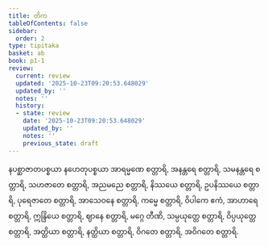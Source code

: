 ```yaml
---
title: တိက
tableOfContents: false
sidebar:
  order: 2
type: tipitaka
basket: ab
book: p1-1
review:
  current: review
  updated: '2025-10-23T09:20:53.648029'
  updated_by: ''
  notes: ''
  history:
  - state: review
    date: '2025-10-23T09:20:53.648029'
    updated_by: ''
    notes: ''
    previous_state: draft
---
```



<ReviewStatus review={frontmatter.review} showDetails={true} />

<HypothesisAnnotation frontmatter={frontmatter} />

<DynamicBreadcrumb />

<Paragraph number="644" book="p1-1">
နပစ္ဆာဇာတပစ္စယာ နဟေတုပစ္စယာ အာရမ္မဏေ စတ္တာရိ, အနန္တရေ စတ္တာရိ, သမနန္တရေ စတ္တာရိ, သဟဇာတေ စတ္တာရိ, အညမညေ စတ္တာရိ, နိဿယေ စတ္တာရိ, ဥပနိဿယေ စတ္တာရိ, ပုရေဇာတေ စတ္တာရိ, အာသေဝနေ စတ္တာရိ, ကမ္မေ စတ္တာရိ, ဝိပါကေ ဧကံ, အာဟာရေ စတ္တာရိ, ဣန္ဒြိယေ စတ္တာရိ, ဈာနေ စတ္တာရိ, မဂ္ဂေ တီဏိ, သမ္ပယုတ္တေ စတ္တာရိ, ဝိပ္ပယုတ္တေ စတ္တာရိ, အတ္ထိယာ စတ္တာရိ, နတ္ထိယာ စတ္တာရိ, ဝိဂတေ စတ္တာရိ, အဝိဂတေ စတ္တာရိ.
</Paragraph>
